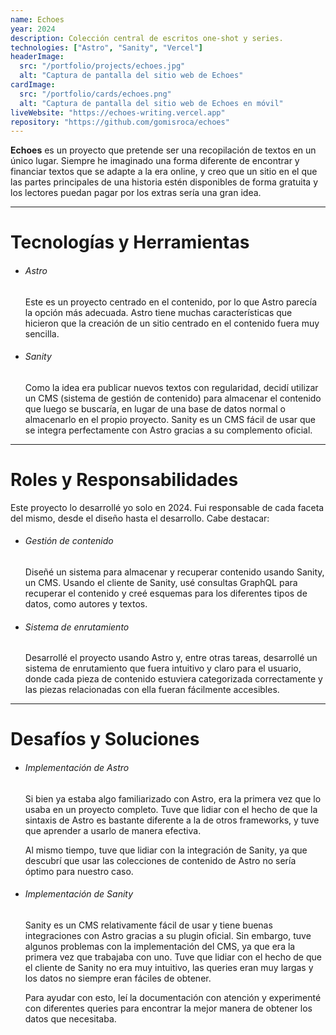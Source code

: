 ```yaml
---
name: Echoes
year: 2024
description: Colección central de escritos one-shot y series.
technologies: ["Astro", "Sanity", "Vercel"]
headerImage:
  src: "/portfolio/projects/echoes.jpg"
  alt: "Captura de pantalla del sitio web de Echoes"
cardImage:
  src: "/portfolio/cards/echoes.png"
  alt: "Captura de pantalla del sitio web de Echoes en móvil"
liveWebsite: "https://echoes-writing.vercel.app"
repository: "https://github.com/gomisroca/echoes"
---
```


<strong>Echoes</strong> es un proyecto que pretende ser una recopilación de
textos en un único lugar. Siempre he imaginado una forma diferente de encontrar
y financiar textos que se adapte a la era online, y creo que un sitio en el que
las partes principales de una historia estén disponibles de forma gratuita y los
lectores puedan pagar por los extras sería una gran idea.

<hr />

<h1 class="text-2xl">Tecnologías y Herramientas</h1>
<ul>
  <li>
    <h6 className="text-lg font-semibold">Astro</h6>
    <p>
      Este es un proyecto centrado en el contenido, por lo que Astro parecía la
      opción más adecuada. Astro tiene muchas características que hicieron que
      la creación de un sitio centrado en el contenido fuera muy sencilla.
    </p>
  </li>
  <li>
    <h6 className="text-lg font-semibold">Sanity</h6>
    <p>
      Como la idea era publicar nuevos textos con regularidad, decidí utilizar
      un CMS (sistema de gestión de contenido) para almacenar el contenido que
      luego se buscaría, en lugar de una base de datos normal o almacenarlo en
      el propio proyecto. Sanity es un CMS fácil de usar que se integra
      perfectamente con Astro gracias a su complemento oficial.
    </p>
  </li>
</ul>

<hr />

<h1 class="text-2xl">Roles y Responsabilidades</h1>
Este proyecto lo desarrollé yo solo en 2024. Fui responsable de cada faceta del
mismo, desde el diseño hasta el desarrollo. Cabe destacar:
<ul>
  <li>
    <h6 className="text-lg font-semibold">Gestión de contenido</h6>
    <p>
      Diseñé un sistema para almacenar y recuperar contenido usando Sanity, un
      CMS. Usando el cliente de Sanity, usé consultas GraphQL para recuperar el
      contenido y creé esquemas para los diferentes tipos de datos, como autores
      y textos.
    </p>
  </li>
  <li>
    <h6 className="text-lg font-semibold">Sistema de enrutamiento</h6>
    <p>
      Desarrollé el proyecto usando Astro y, entre otras tareas, desarrollé un
      sistema de enrutamiento que fuera intuitivo y claro para el usuario, donde
      cada pieza de contenido estuviera categorizada correctamente y las piezas
      relacionadas con ella fueran fácilmente accesibles.
    </p>
  </li>
</ul>

<hr />

<h1 class="text-2xl">Desafíos y Soluciones</h1>
<ul>
  <li>
    <h6 className="text-lg font-semibold">Implementación de Astro</h6>
    <p>
      Si bien ya estaba algo familiarizado con Astro, era la primera vez que lo
      usaba en un proyecto completo. Tuve que lidiar con el hecho de que la
      sintaxis de Astro es bastante diferente a la de otros frameworks, y tuve
      que aprender a usarlo de manera efectiva.
    </p>
    <p>
      Al mismo tiempo, tuve que lidiar con la integración de Sanity, ya que
      descubrí que usar las colecciones de contenido de Astro no sería óptimo
      para nuestro caso.
    </p>
  </li>
  <li>
    <h6 className="text-lg font-semibold">Implementación de Sanity</h6>
    <p>
      Sanity es un CMS relativamente fácil de usar y tiene buenas integraciones
      con Astro gracias a su plugin oficial. Sin embargo, tuve algunos problemas
      con la implementación del CMS, ya que era la primera vez que trabajaba con
      uno. Tuve que lidiar con el hecho de que el cliente de Sanity no era muy
      intuitivo, las queries eran muy largas y los datos no siempre eran fáciles
      de obtener.
    </p>
    <p>
      Para ayudar con esto, leí la documentación con atención y experimenté con
      diferentes queries para encontrar la mejor manera de obtener los datos que
      necesitaba.
    </p>
  </li>
</ul>
